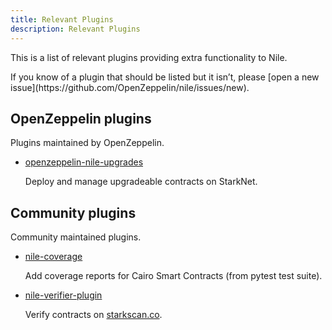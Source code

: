 ```yaml
---
title: Relevant Plugins
description: Relevant Plugins
---
```


This is a list of relevant plugins providing extra functionality to Nile.

<Callout>
If you know of a plugin that should be listed but it isn’t, please [open a new issue](https://github.com/OpenZeppelin/nile/issues/new).
</Callout>

## OpenZeppelin plugins

Plugins maintained by OpenZeppelin.

* [openzeppelin-nile-upgrades](https://github.com/OpenZeppelin/openzeppelin-nile-upgrades)

  Deploy and manage upgradeable contracts on StarkNet.

## Community plugins

Community maintained plugins.

* [nile-coverage](https://github.com/ericnordelo/nile-coverage)

  Add coverage reports for Cairo Smart Contracts (from pytest test suite).

* [nile-verifier-plugin](https://github.com/martriay/nile-verifier-plugin)

  Verify contracts on [starkscan.co](https://starkscan.co/).
